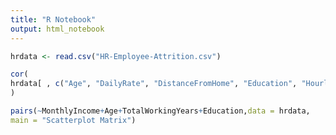 ```yaml
---
title: "R Notebook"
output: html_notebook
---
```

```r
hrdata <- read.csv("HR-Employee-Attrition.csv")
```

```r
cor(
hrdata[ , c("Age", "DailyRate", "DistanceFromHome", "Education", "HourlyRate", "MonthlyIncome", "MonthlyRate", "NumCompaniesWorked", "TotalWorkingYears", "TrainingTimesLastYear")]
)
```

```r
pairs(~MonthlyIncome+Age+TotalWorkingYears+Education,data = hrdata,
main = "Scatterplot Matrix")
```

